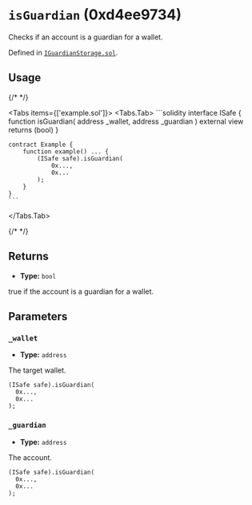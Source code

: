



# `isGuardian` (0xd4ee9734)



Checks if an account is a guardian for a wallet.




Defined in [`IGuardianStorage.sol`](https://github.com/safe-global/safe-modules/tree/recovery/v0.1.0/modules/recovery/contracts/generated-markups/candide-contracts/contracts/modules/social_recovery/storage/IGuardianStorage.sol#Lundefined).


## Usage

{/* <!-- vale off --> */}

<Tabs items={['example.sol']}>
  <Tabs.Tab>
    ```solidity
    interface ISafe {
        function isGuardian( address _wallet, address _guardian ) external view returns (bool)
    }

    contract Example {
        function example() ... {
            (ISafe safe).isGuardian(
                0x...,
                0x...
            );
        }
    }
    ```
  </Tabs.Tab>
</Tabs>

{/* <!-- vale on --> */}

## Returns



  - **Type:** `bool`

  true if the account is a guardian for a wallet.




## Parameters

### `_wallet`

  - **Type:** `address`

  The target wallet.

  ```solidity focus=2
  (ISafe safe).isGuardian(
    0x...,
    0x...
  );
  ```


### `_guardian`

  - **Type:** `address`

  The account.

  ```solidity focus=3
  (ISafe safe).isGuardian(
    0x...,
    0x...
  );
  ```





